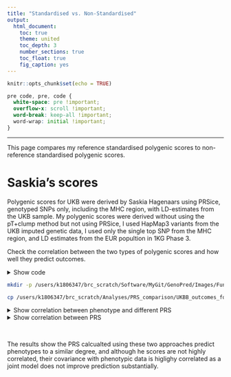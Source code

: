 ```yaml
---
title: "Standardised vs. Non-Standardised"
output: 
  html_document:
    toc: true
    theme: united
    toc_depth: 3
    number_sections: true
    toc_float: true
    fig_caption: yes
---
```


```r
knitr::opts_chunk$set(echo = TRUE)
```

<style>
p.caption {
  font-size: 1.5em;
}
</style>

```css
pre code, pre, code {
  white-space: pre !important;
  overflow-x: scroll !important;
  word-break: keep-all !important;
  word-wrap: initial !important;
}
```

***

This page compares my reference standardised polygenic scores to non-reference standardised polygenic scores.

# Saskia's scores

Polygenic scores for UKB were derived by Saskia Hagenaars using PRSice, genotyped SNPs only, including the MHC region, with LD-estimates from the UKB sample. My polygenic scores were derived without using the pT+clump method but not using PRSice, I used HapMap3 variants from the UKB imputed genetic data, I used only the single top SNP from the MHC region, and LD estimates from the EUR popultion in 1KG Phase 3.

Check the correlation between the two types of polygenic scores and how well they predict outcomes.

<details><summary>Show code</summary>

```R
library(data.table)

pheno_name<-c('BMI','CAD','Intelligence','IBD','T2D','Height','RheuArth','MultiScler')
gwas<-c('BODY03','COAD01','COLL01','CROH01','DIAB05','HEIG03','RHEU01','SCLE02')

Results<-NULL
cor_res<-NULL
for(i in 1:length(gwas)){
  PRS_geno<-fread(paste0('/mnt/lustre/groups/ukbiobank/sumstats/PRS/ukb18177_glanville/PRS_for_use/',gwas[i],'_header.all.score'))
  PRS_stand<-fread(paste0('/users/k1806347/brc_scratch/Data/UKBB/PRS_for_comparison/1KG_ref/pt_clump/',gwas[i],'/UKBB.subset.w_hm3.',gwas[i],'.profiles'))
  PRS_geno$FID<-NULL
  PRS_stand$FID<-NULL

  # Extract individuals in common between the two PRSs
  overlap<-intersect(PRS_geno$IID, PRS_stand$IID)
  PRS_geno<-PRS_geno[PRS_geno$IID %in% overlap,]
  PRS_stand<-PRS_stand[PRS_stand$IID %in% overlap,]

  # Extract individuals surviving QC
  keep<-fread('/users/k1806347/brc_scratch/Analyses/PRS_comparison/UKBB_outcomes_for_prediction/ukb18177_glanville_post_qc_id_list.UpdateIDs.fam')
  PRS_geno<-PRS_geno[PRS_geno$IID %in% keep$V2,]
  PRS_stand<-PRS_stand[PRS_stand$IID %in% keep$V2,]

  # Extract pTs in common
  overlap_pT<-intersect(names(PRS_stand), names(PRS_geno))
  pTs<-overlap_pT[grepl(gwas[i], overlap_pT)]
  PRS_geno<-PRS_geno[,names(PRS_geno) %in% overlap_pT, with=F]
  PRS_stand<-PRS_stand[,names(PRS_stand) %in% overlap_pT, with=F]

  # Read in the phenotype file
  pheno<-fread(paste0('/users/k1806347/brc_scratch/Data/UKBB/Phenotype/PRS_comp_subset/UKBB.',pheno_name[i],'.txt'))
  pheno$FID<-NULL
  pheno_var<-names(pheno)[2]

  # Merge pheno and PRS
  PRS_geno_pheno<-merge(pheno, PRS_geno, by='IID')
  PRS_stand_pheno<-merge(pheno, PRS_stand, by='IID')

  # Run regressions
  for(k in 1:length(pTs)){
    geno_PRS_mod<-lm(as.formula(paste0('scale(',pheno_var,') ~ scale(',pTs[k],')')), data=PRS_geno_pheno)
    geno_PRS_mod_summary<-summary(geno_PRS_mod)
    stand_PRS_mod<-lm(as.formula(paste0('scale(',pheno_var,') ~ scale(',pTs[k],')')), data=PRS_stand_pheno)
    stand_PRS_mod_summary<-summary(stand_PRS_mod)

    Results<-rbind(Results, data.frame( Phenotype=rep(pheno_name[i],2),
                                        pT=rep(gsub(paste0(gwas[i],'_'),'',pTs[k]),2),
                                        Type=c('Current   ','Standardised'),
                                        BETA=c(coef(geno_PRS_mod_summary)[2,1],coef(stand_PRS_mod_summary)[2,1]),
                                        SE=c(coef(geno_PRS_mod_summary)[2,2],coef(stand_PRS_mod_summary)[2,2])))
  }
  
  # Calculate correlation between the two PRS
  names(PRS_stand)[-1]<-paste0(names(PRS_stand),'_geno')[-1]
  prs_both<-merge(PRS_geno,PRS_stand,by='IID')
  
  pT<-gsub('.*_','',names(PRS_geno)[-1])
    
  for(k in pT){
    res<-cor(prs_both[[paste0(gwas[i],'_',k)]], prs_both[[paste0(gwas[i],'_',k,'_geno')]])
    cor_res<-rbind(cor_res, data.frame( GWAS=gwas[i],
										                    pT=k,
                                        cor=res))
  }
  
  # Fit model with both PRS
  both_PRS_mod_pheno<-merge(pheno, prs_both, by='IID')

  for(k in 1:length(pTs)){
    both_PRS_mod<-lm(as.formula(paste0('scale(',pheno_var,') ~ scale(',pTs[k],') + scale(',pTs[k],'_geno)')), data=both_PRS_mod_pheno)
    
    both_PRS_mod_summary<-summary(lm(as.formula(paste0('scale(both_PRS_mod_pheno$',pheno_var,') ~ scale(predict(both_PRS_mod, newdata = both_PRS_mod_pheno))'))))
    
    Results<-rbind(Results, data.frame( Phenotype=pheno_name[i],
                                        pT=gsub(paste0(gwas[i],'_'),'',pTs[k]),
                                        Type=c('Both   '),
                                        BETA=coef(both_PRS_mod_summary)[2,1],
                                        SE=coef(both_PRS_mod_summary)[2,2]))
  }

}

# Plot the results
library(ggplot2)
library(cowplot)

Plots<-list()
for(i in 1:length(gwas)){
Plots[[pheno_name[i]]]<-ggplot(Results[Results$Phenotype == pheno_name[i],], aes(x=pT, y=BETA, fill=Type)) +
                        geom_bar(position=position_dodge(), stat="identity") +
                        geom_errorbar(aes(ymin=BETA-SE, ymax=BETA+SE), width=.2, position=position_dodge(.9)) +
                        labs(title=pheno_name[i], y='Correlation', x=paste0('pT for ',gwas[i],' PRS')) +
                        theme(axis.text.x = element_text(angle = 45, hjust = 1), legend.position = 'top', legend.justification = c(0.5, 0), legend.title=element_blank())
}

png('/users/k1806347/brc_scratch/Analyses/PRS_comparison/UKBB_outcomes_for_prediction/Current_PRS_vs_standardised_PRS.png', unit='px', width=2000, height=3500, res=300)
plot_grid(plotlist=Plots, labels = "AUTO", ncol=2)
dev.off()

write.csv(cor_res, '/users/k1806347/brc_scratch/Analyses/PRS_comparison/UKBB_outcomes_for_prediction/Current_PRS_vs_standardised_PRS_cor.csv', row.names=F, quote=F)

```

</details>

```bash
mkdir -p /users/k1806347/brc_scratch/Software/MyGit/GenoPred/Images/Functionally_informed_prediction

cp /users/k1806347/brc_scratch/Analyses/PRS_comparison/UKBB_outcomes_for_prediction/Current_PRS_vs_standardised_PRS.png /users/k1806347/brc_scratch/Software/MyGit/GenoPred/Images/standardised_vs_nonstandardised/

```

<details><summary>Show correlation between phenotype and different PRS</summary>

<center>

![Correlation between phenotype and PRS](Images/standardised_vs_nonstandardised/Current_PRS_vs_standardised_PRS.png)

\center

</details>

<details><summary>Show correlation between PRS</summary>

```r
res<-read.csv("/users/k1806347/brc_scratch/Analyses/PRS_comparison/UKBB_outcomes_for_prediction/Current_PRS_vs_standardised_PRS_cor.csv")

library(knitr)
kable(res, rownames = FALSE, caption='Correlation between standardised and non-standardised PRS')
```

</details>

<br/>

The results show the PRS calcualted using these two approaches predict phenotypes to a similar degree, and although he scores are not highly correlated, their covariance with phenotypic data is higlighy correlated as a joint model does not improve prediction substantially.

